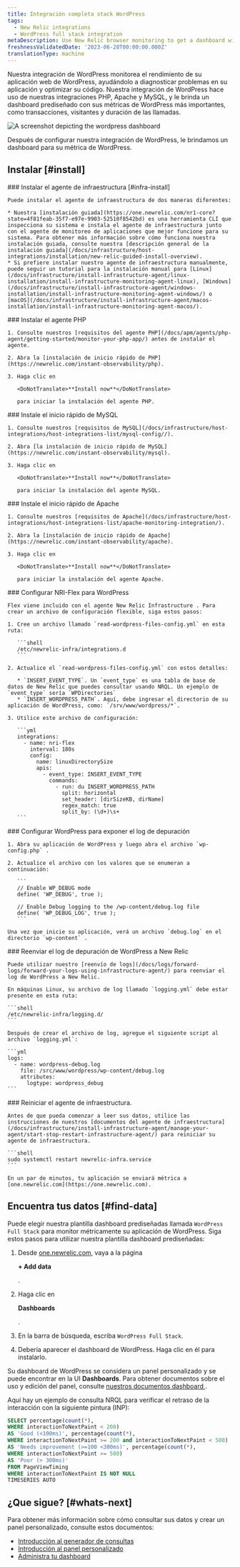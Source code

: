 ```yaml
---
title: Integración completa stack WordPress
tags:
  - New Relic integrations
  - WordPress full stack integration
metaDescription: Use New Relic browser monitoring to get a dashboard with metrics from your Wordpress.
freshnessValidatedDate: '2023-06-28T00:00:00.000Z'
translationType: machine
---
```



Nuestra integración de WordPress monitorea el rendimiento de su aplicación web de WordPress, ayudándolo a diagnosticar problemas en su aplicación y optimizar su código. Nuestra integración de WordPress hace uso de nuestras integraciones PHP, Apache y MySQL, y le brinda un dashboard prediseñado con sus métricas de WordPress más importantes, como transacciones, visitantes y duración de las llamadas.

<img
  title="WordPress dashboard"
  alt="A screenshot depicting the wordpress dashboard"
  src={infrastructureWordPressIntegrationDashboard}
/>

<figcaption>
  Después de configurar nuestra integración de WordPress, le brindamos un dashboard para su métrica de WordPress.
</figcaption>

## Instalar [#install]

<Steps>
  <Step>
    ### Instalar el agente de infraestructura [#infra-install]

    Puede instalar el agente de infraestructura de dos maneras diferentes:

    * Nuestra [instalación guiada](https://one.newrelic.com/nr1-core?state=4f81feab-35f7-e97e-9903-52510f8542bd) es una herramienta CLI que inspecciona su sistema e instala el agente de infraestructura junto con el agente de monitoreo de aplicaciones que mejor funcione para su sistema. Para obtener más información sobre cómo funciona nuestra instalación guiada, consulte nuestra [descripción general de la instalación guiada](/docs/infrastructure/host-integrations/installation/new-relic-guided-install-overview).
    * Si prefiere instalar nuestro agente de infraestructura manualmente, puede seguir un tutorial para la instalación manual para [Linux](/docs/infrastructure/install-infrastructure-agent/linux-installation/install-infrastructure-monitoring-agent-linux), [Windows](/docs/infrastructure/install-infrastructure-agent/windows-installation/install-infrastructure-monitoring-agent-windows/) o [macOS](/docs/infrastructure/install-infrastructure-agent/macos-installation/install-infrastructure-monitoring-agent-macos/).
  </Step>

  <Step>
    ### Instalar el agente PHP

    1. Consulte nuestros [requisitos del agente PHP](/docs/apm/agents/php-agent/getting-started/monitor-your-php-app/) antes de instalar el agente.

    2. Abra la [instalación de inicio rápido de PHP](https://newrelic.com/instant-observability/php).

    3. Haga clic en

       <DoNotTranslate>**Install now**</DoNotTranslate>

       para iniciar la instalación del agente PHP.
  </Step>

  <Step>
    ### Instale el inicio rápido de MySQL

    1. Consulte nuestros [requisitos de MySQL](/docs/infrastructure/host-integrations/host-integrations-list/mysql-config//).

    2. Abra [la instalación de inicio rápido de MySQL](https://newrelic.com/instant-observability/mysql).

    3. Haga clic en

       <DoNotTranslate>**Install now**</DoNotTranslate>

       para iniciar la instalación del agente MySQL.
  </Step>

  <Step>
    ### Instale el inicio rápido de Apache

    1. Consulte nuestros [requisitos de Apache](/docs/infrastructure/host-integrations/host-integrations-list/apache-monitoring-integration/).

    2. Abra la [instalación de inicio rápido de Apache](https://newrelic.com/instant-observability/apache).

    3. Haga clic en

       <DoNotTranslate>**Install now**</DoNotTranslate>

       para iniciar la instalación del agente Apache.
  </Step>

  <Step>
    ### Configurar NRI-Flex para WordPress

    Flex viene incluido con el agente New Relic Infrastructure . Para crear un archivo de configuración flexible, siga estos pasos:

    1. Cree un archivo llamado `read-wordpress-files-config.yml` en esta ruta:

       ```shell
       /etc/newrelic-infra/integrations.d
       ```

    2. Actualice el `read-wordpress-files-config.yml` con estos detalles:

       * `INSERT_EVENT_TYPE`. Un `event_type` es una tabla de base de datos de New Relic que puedes consultar usando NRQL. Un ejemplo de `event_type` sería `WPDirectories`
       * `INSERT_WORDPRESS_PATH`. Aquí, debe ingresar el directorio de su aplicación de WordPress, como: `/srv/www/wordpress/*`.

    3. Utilice este archivo de configuración:

       ```yml
       integrations:
         - name: nri-flex
           interval: 180s
           config:
             name: linuxDirectorySize
             apis:
               - event_type: INSERT_EVENT_TYPE
                 commands:
                   - run: du INSERT_WORDPRESS_PATH
                     split: horizontal
                     set_header: [dirSizeKB, dirName]
                     regex_match: true
                     split_by: (\d+)\s+
       ```
  </Step>

  <Step>
    ### Configurar WordPress para exponer el log de depuración

    1. Abra su aplicación de WordPress y luego abra el archivo `wp-config.php` .

    2. Actualice el archivo con los valores que se enumeran a continuación:

       ```
       // Enable WP_DEBUG mode
       define( 'WP_DEBUG', true );

       // Enable Debug logging to the /wp-content/debug.log file
       define( 'WP_DEBUG_LOG', true );
       ```

    Una vez que inicie su aplicación, verá un archivo `debug.log` en el directorio `wp-content` .
  </Step>

  <Step>
    ### Reenviar el log de depuración de WordPress a New Relic

    Puede utilizar nuestro [reenvío de logs](/docs/logs/forward-logs/forward-your-logs-using-infrastructure-agent/) para reenviar el log de WordPress a New Relic.

    En máquinas Linux, su archivo de log llamado `logging.yml` debe estar presente en esta ruta:

    ```shell
    /etc/newrelic-infra/logging.d/
    ```

    Después de crear el archivo de log, agregue el siguiente script al archivo `logging.yml`:

    ```yml
    logs:
      - name: wordpress-debug.log
        file: /src/www/wordpress/wp-content/debug.log
        attributes:
          logtype: wordpress_debug
    ```
  </Step>

  <Step>
    ### Reiniciar el agente de infraestructura.

    Antes de que pueda comenzar a leer sus datos, utilice las instrucciones de nuestros [documentos del agente de infraestructura](/docs/infrastructure/install-infrastructure-agent/manage-your-agent/start-stop-restart-infrastructure-agent/) para reiniciar su agente de infraestructura.

    ```shell
    sudo systemctl restart newrelic-infra.service
    ```

    En un par de minutos, tu aplicación se enviará métrica a [one.newrelic.com](https://one.newrelic.com).
  </Step>
</Steps>

## Encuentra tus datos [#find-data]

Puede elegir nuestra plantilla dashboard prediseñadas llamada `WordPress Full Stack` para monitor métricamente su aplicación de WordPress. Siga estos pasos para utilizar nuestra plantilla dashboard prediseñadas:

1. Desde [one.newrelic.com](https://one.newrelic.com), vaya a la página

   <DoNotTranslate>**+ Add data**</DoNotTranslate>

   .

2. Haga clic en

   <DoNotTranslate>**Dashboards**</DoNotTranslate>

   .

3. En la barra de búsqueda, escriba `WordPress Full Stack`.

4. Debería aparecer el dashboard de WordPress. Haga clic en él para instalarlo.

Su dashboard de WordPress se considera un panel personalizado y se puede encontrar en la UI <DoNotTranslate>**Dashboards**</DoNotTranslate>. Para obtener documentos sobre el uso y edición del panel, consulte [nuestros documentos dashboard ](/docs/query-your-data/explore-query-data/dashboards/introduction-dashboards).

Aquí hay un ejemplo de consulta NRQL para verificar el retraso de la interacción con la siguiente pintura (INP):

```sql
SELECT percentage(count(*), 
WHERE interactionToNextPaint < 200)
AS 'Good (<100ms)', percentage(count(*), 
WHERE interactionToNextPaint >= 200 and interactionToNextPaint < 500) 
AS 'Needs improvement (>=100 <300ms)', percentage(count(*), 
WHERE interactionToNextPaint >= 500) 
AS 'Poor (> 300ms)' 
FROM PageViewTiming 
WHERE interactionToNextPaint IS NOT NULL 
TIMESERIES AUTO
```

## ¿Que sigue? [#whats-next]

Para obtener más información sobre cómo consultar sus datos y crear un panel personalizado, consulte estos documentos:

* [Introducción al generador de consultas](/docs/query-your-data/explore-query-data/query-builder/introduction-query-builder)
* [Introducción al panel personalizado](/docs/query-your-data/explore-query-data/dashboards/introduction-dashboards)
* [Administra tu dashboard](/docs/query-your-data/explore-query-data/dashboards/manage-your-dashboard)